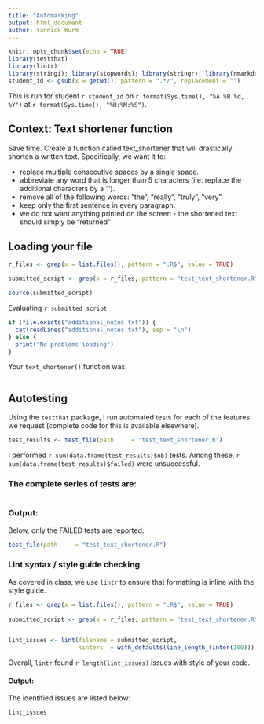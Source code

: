 ```yaml
---
title: "Automarking"
output: html_document
author: Yannick Wurm
---
```


```r
knitr::opts_chunk$set(echo = TRUE)
library(testthat)
library(lintr)
library(stringi); library(stopwords); library(stringr); library(rmarkdown); library(tm); library(tokenizers);
student_id <- gsub(x = getwd(), pattern = ".*/", replacement = "")
```


This is run for student `r student_id` on `r format(Sys.time(), "%A %B %d, %Y")` at `r format(Sys.time(), "%H:%M:%S")`.

## Context: Text shortener function

Save time. Create a function called text_shortener that will drastically shorten a written text. Specifically, we want it to:

  * replace multiple consecutive spaces by a single space.
  * abbreviate any word that is longer than 5 characters (i.e. replace the additional characters by a '.').
  * remove all of the following words: "the", "really", "truly", "very".
  * keep only the first sentence in every paragraph.
  * we do not want anything printed on the screen - the shortened text should simply be "returned"


## Loading your file


```r
r_files <- grep(x = list.files(), pattern = ".R$", value = TRUE)

submitted_script <- grep(x = r_files, pattern = "test_text_shortener.R", value = TRUE, invert = TRUE)

source(submitted_script)
```

Evaluating `r submitted_script`

```r
if (file.exists("additional_notes.txt")) {
  cat(readLines("additional_notes.txt"), sep = "\n")
} else {
  print("No problems loading")
}
```

Your `text_shortener()` function was: 

```r
```



## Autotesting

Using the `testthat` package, I run automated tests for each of the features we request (complete code for this is available elsewhere). 

```r
test_results <- test_file(path     = "test_text_shortener.R")
```

I performed `r sum(data.frame(test_results)$nb)` tests. Among these, `r sum(data.frame(test_results)$failed)` were unsuccessful.

### The complete series of tests are: 

```r
```

### Output: 
Below, only the FAILED tests are reported. 

```r
test_file(path     = "test_text_shortener.R")
```

### Lint syntax / style guide checking

As covered in class, we use `lintr` to ensure that formatting is inline with the style guide. 

```r
                                                                                                 
r_files <- grep(x = list.files(), pattern = ".R$", value = TRUE)                                                                                                                                        
                                                                                                                                                                                                        
submitted_script <- grep(x = r_files, pattern = "test_text_shortener.R", value = TRUE, invert = TRUE)    


lint_issues <- lint(filename = submitted_script,
                    linters  = with_defaults(line_length_linter(100)))
```

Overall, `lintr` found `r length(lint_issues)` issues with style of your code.

#### Output:

The identified issues are listed below:

```r
lint_issues
```

